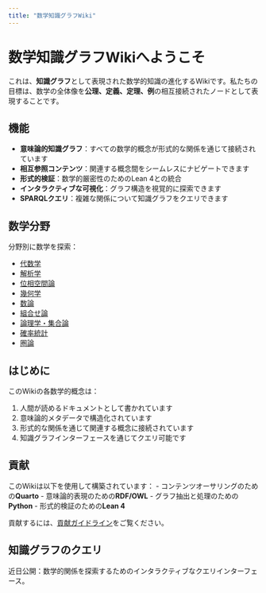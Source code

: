 ```yaml
---
title: "数学知識グラフWiki"
---
```


# 数学知識グラフWikiへようこそ

これは、**知識グラフ**として表現された数学的知識の進化するWikiです。私たちの目標は、数学の全体像を**公理、定義、定理、例**の相互接続されたノードとして表現することです。

## 機能

- **意味論的知識グラフ**：すべての数学的概念が形式的な関係を通じて接続されています
- **相互参照コンテンツ**：関連する概念間をシームレスにナビゲートできます
- **形式的検証**：数学的厳密性のためのLean 4との統合
- **インタラクティブな可視化**：グラフ構造を視覚的に探索できます
- **SPARQLクエリ**：複雑な関係について知識グラフをクエリできます

## 数学分野

分野別に数学を探索：

- [代数学](content/ja/algebra/index.qmd)
- [解析学](content/ja/analysis/index.qmd)
- [位相空間論](content/ja/topology/index.qmd)
- [幾何学](content/ja/geometry/index.qmd)
- [数論](content/ja/number-theory/index.qmd)
- [組合せ論](content/ja/combinatorics/index.qmd)
- [論理学・集合論](content/ja/logic-set-theory/index.qmd)
- [確率統計](content/ja/probability-statistics/index.qmd)
- [圏論](content/ja/category-theory/index.qmd)

## はじめに

このWikiの各数学的概念は：

1. 人間が読めるドキュメントとして書かれています
2. 意味論的メタデータで構造化されています
3. 形式的な関係を通じて関連する概念に接続されています
4. 知識グラフインターフェースを通じてクエリ可能です

## 貢献

このWikiは以下を使用して構築されています：
- コンテンツオーサリングのための**Quarto**
- 意味論的表現のための**RDF/OWL**
- グラフ抽出と処理のための**Python**
- 形式的検証のための**Lean 4**

貢献するには、[貢献ガイドライン](contributing-ja.qmd)をご覧ください。

## 知識グラフのクエリ

近日公開：数学的関係を探索するためのインタラクティブなクエリインターフェース。
